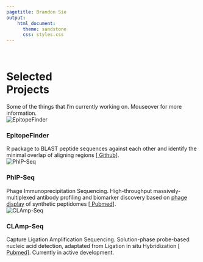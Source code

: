 ```yaml
---
pagetitle: Brandon Sie
output:
    html_document:
      theme: sandstone
      css: styles.css
---
```


<br>  

<a class="anchor" id="projects"></a>


<div class = "proj" align = "center" style = "min-height: 100vh;">

<div class="proj-container"><div class = "proj-overlay"  style = "opacity: 1;"><div class = proj-text" style = "vertical-align: center;"><h1>Selected<br>Projects</h1> Some of the things that I'm currently working on. Mouseover for more information.</div></div></div>


<div class="proj-container"><img src="docs/epf-logo2.png" alt="EpitopeFinder" class="proj-image">
<div class="proj-overlay"><div class="proj-text"><h3>EpitopeFinder</h3> R package to BLAST peptide sequences against each other and identify the minimal overlap of aligning regions [[<i class="fa fa-fw fa-github" aria-hidden="true"></i> Github](https://github.com/brandonsie/EpitopeFinder)].</div>
</div></div>

<div class="proj-container"><img src="docs/phip-logo.png" alt="PhIP-Seq" class="proj-image">
<div class="proj-overlay"><div class="proj-text"><h3>PhIP-Seq</h3>Phage Immunoprecipitation Sequencing. High-throughput massively-multiplexed antibody profiling and biomarker discovery based on [phage display](https://www.nobelprize.org/prizes/chemistry/2018/press-release/) of synthetic peptidomes [[<i class="fa fa-fw fa-file" aria-hidden="true"></i> Pubmed](https://www.ncbi.nlm.nih.gov/pubmed/30190553)].</div>
</div></div>


<div class="proj-container"><img src="docs/clamp-logo.png" alt="CLAmp-Seq" class="proj-image">
<div class="proj-overlay"><div class="proj-text"><h3>CLAmp-Seq</h3> Capture Ligation Amplification Sequencing. Solution-phase probe-based nucleic acid detection, adaptated from Ligation in situ Hybridization [[<i class="fa fa-fw fa-file" aria-hidden="true"></i> Pubmed](https://www.ncbi.nlm.nih.gov/pubmed/28854731)]. Currently in active development.</div>
</div></div>
  

</div>

